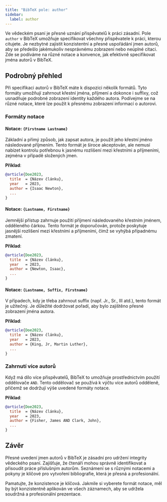 ```yaml
---
title: "BibTeX pole: author"
sidebar:
  label: author
---
```



Ve vědeckém psaní je přesné uznání přispěvatelů k práci zásadní. Pole `author` v BibTeX umožňuje specifikovat všechny přispěvatele k práci, kterou citujete. Je nezbytné zajistit konzistentní a přesné uspořádání jmen autorů, aby se předešlo jakémukoliv nesprávnému zobrazení nebo neúplné citaci. Zde se podíváme na různé notace a konvence, jak efektivně specifikovat jména autorů v BibTeX.

<CiteDrive />

## Podrobný přehled

Při specifikaci autorů v BibTeX máte k dispozici několik formátů. Tyto formáty umožňují zahrnout křestní jména, příjmení a dokonce i suffixy, což usnadňuje podrobné zobrazení identity každého autora. Podívejme se na různé notace, které lze použít k přesnému zobrazení informací o autorovi.

### Formáty notace

#### Notace: `{Firstname Lastname}`

Základní a přímý způsob, jak zapsat autora, je použít jeho křestní jméno následované příjmením. Tento formát je široce akceptován, ale nemusí nabízet kontrolu potřebnou k jasnému rozlišení mezi křestními a příjmeními, zejména v případě složených jmen.

**Příklad**:

```bibtex
@article{Doe2023,
  title  = {Název článku},
  year   = 2023,
  author = {Isaac Newton},
  ...
}
```

#### Notace: `{Lastname, Firstname}`

Jemnější přístup zahrnuje použití příjmení následovaného křestním jménem, odděleného čárkou. Tento formát je doporučován, protože poskytuje jasnější rozlišení mezi křestními a příjmeními, čímž se vyhýbá případnému zmatení.

**Příklad**:

```bibtex
@article{Doe2023,
  title  = {Název článku},
  year   = 2023,
  author = {Newton, Isaac},
  ...
}
```

#### Notace: `{Lastname, Suffix, Firstname}`

V případech, kdy je třeba zahrnout suffix (např. Jr., Sr., III atd.), tento formát je užitečný. Je důležité dodržovat pořadí, aby bylo zajištěno přesné zobrazení jména autora.

**Příklad**:

```bibtex
@article{Doe2023,
  title  = {Název článku},
  year   = 2023,
  author = {King, Jr, Martin Luther},
  ...
}
```

### Zahrnutí více autorů

Když má dílo více přispěvatelů, BibTeX to umožňuje prostřednictvím použití oddělovače `AND`. Tento oddělovač se používá k výčtu více autorů odděleně, přičemž se dodržují výše uvedené formáty notace.

**Příklad**:

```bibtex
@article{Doe2023,
  title  = {Název článku},
  year   = 2023,
  author = {Fisher, James AND Clark, John},
  ...
}
```

## Závěr

Přesné uvedení jmen autorů v BibTeX je zásadní pro udržení integrity vědeckého psaní. Zajišťuje, že čtenáři mohou správně identifikovat a přisoudit práce příslušným autorům. Seznámení se s různými notacemi a pokyny je klíčové pro vytvoření bibliografie, která je přesná a profesionální.

Pamatujte, že konzistence je klíčová. Jakmile si vyberete formát notace, měl by být konzistentně aplikován ve všech záznamech, aby se udržela soudržná a profesionální prezentace.
